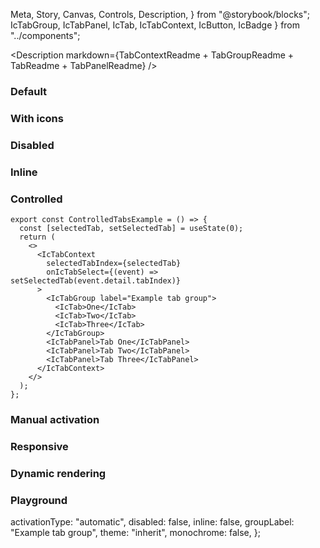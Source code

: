   Meta,
  Story,
  Canvas,
  Controls,
  Description,
} from "@storybook/blocks";
  IcTabGroup,
  IcTabPanel,
  IcTab,
  IcTabContext,
  IcButton,
  IcBadge
} from "../components";

<Meta of={IcTabsStories} />

<Description markdown={TabContextReadme + TabGroupReadme + TabReadme + TabPanelReadme} />

### Default

<Canvas>
  <Story of={IcTabsStories.Default} />
</Canvas>

### With icons

<Canvas>
  <Story of={IcTabsStories.WithIcons} />
</Canvas>

### Disabled

<Canvas>
  <Story of={IcTabsStories.Disabled} />
</Canvas>

### Inline

<Canvas>
  <Story of={IcTabsStories.Inline} />
</Canvas>

### Controlled

```
export const ControlledTabsExample = () => {
  const [selectedTab, setSelectedTab] = useState(0);
  return (
    <>
      <IcTabContext
        selectedTabIndex={selectedTab}
        onIcTabSelect={(event) => setSelectedTab(event.detail.tabIndex)}
      >
        <IcTabGroup label="Example tab group">
          <IcTab>One</IcTab>
          <IcTab>Two</IcTab>
          <IcTab>Three</IcTab>
        </IcTabGroup>
        <IcTabPanel>Tab One</IcTabPanel>
        <IcTabPanel>Tab Two</IcTabPanel>
        <IcTabPanel>Tab Three</IcTabPanel>
      </IcTabContext>
    </>
  );
};
```

<Canvas>
  <Story of={IcTabsStories.Controlled} />
</Canvas>

### Manual activation

<Canvas>
  <Story of={IcTabsStories.ManualActivation} />
</Canvas>

### Responsive

<Canvas>
  <Story of={IcTabsStories.Responsive} />
</Canvas>

### Dynamic rendering

<Canvas>
  <Story of={IcTabsStories.DynamicRendering} />
</Canvas>

### Playground

  activationType: "automatic",
  disabled: false,
  inline: false,
  groupLabel: "Example tab group",
  theme: "inherit",
  monochrome: false,
};

<Canvas>
  <Story of={IcTabsStories.Playground} />
</Canvas>
